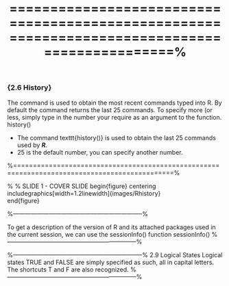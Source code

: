 %==============================================================================================%
 
### {2.6 History}
 
The command \texttt{history()} is used to obtain the most recent commands typed into R. 
By default the command returns the last 25 commands. To specify more (or less, simply type in the number your require as an argument to the function.
history()


*  The command texttt{history()} is used to obtain the last 25 commands used by ***R***.
*  25 is the default number, you can specify another number.
 
 
 
 
 %==============================================================================================%
 
 % % SLIDE 1 - COVER SLIDE
 begin{figure}
 centering
 includegraphics[width=1.2linewidth]{images/Rhistory}        
 end{figure}
    
 
 
%-----------------------------------------------------------------%
\subsection{2.7 The sessionInfo() Function}
To get a description of the version of R and its attached packages used in the current session,
we can use the sessionInfo() function
sessionInfo()
%-----------------------------------------------------------------%

%-----------------------------------------------------------------%
2.9 Logical States
Logical states TRUE and FALSE are simply specified as such, all in capital letters. The
shortcuts T and F are also recognized.
%-----------------------------------------------------------------%



